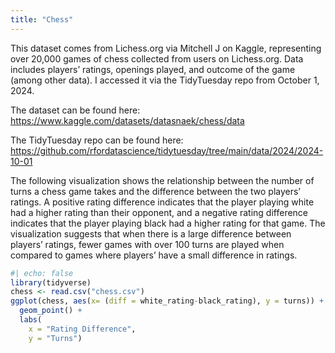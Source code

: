 ```yaml
---
title: "Chess"
---
```


This dataset comes from Lichess.org via Mitchell J on Kaggle, representing over 20,000 games of chess collected from users on Lichess.org. Data includes players' ratings, openings played, and outcome of the game (among other data). I accessed it via the TidyTuesday repo from October 1, 2024.

The dataset can be found here: <https://www.kaggle.com/datasets/datasnaek/chess/data>

The TidyTuesday repo can be found here: <https://github.com/rfordatascience/tidytuesday/tree/main/data/2024/2024-10-01>

The following visualization shows the relationship between the number of turns a chess game takes and the difference between the two players' ratings. A positive rating difference indicates that the player playing white had a higher rating than their opponent, and a negative rating difference indicates that the player playing black had a higher rating for that game. The visualization suggests that when there is a large difference between players' ratings, fewer games with over 100 turns are played when compared to games where players' have a small difference in ratings.

```r
#| echo: false
library(tidyverse)
chess <- read.csv("chess.csv")
ggplot(chess, aes(x= (diff = white_rating-black_rating), y = turns)) +
  geom_point() +
  labs(
    x = "Rating Difference",
    y = "Turns")
```
